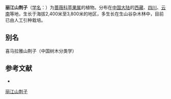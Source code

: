 {{Speciesbox
| name = 丽江山荆子
| status = LC
| status_system = IUCN3.1
| image =
| genus = Malus
| species = rockii
| authority = Rehd.
}}

'''丽江山荆子'''（[[学名|学名]]：{{lang|la|''Malus rockii''}}）为[[蔷薇科|蔷薇科]][[苹果属|苹果属]]的植物。分布在[[中国大陆|中国大陆]]的[[西藏|西藏]]、[[四川|四川]]、[[云南|云南]]等地，生长于海拔2,400米至3,800米的地区，多生长在生山谷杂木林中，目前已由人工引种栽培。

== 别名 ==
喜马拉雅山荆子（中国树木分类学）

== 参考文献 ==
<div class="references-small">
* {{cite web| url =http://www.bioinfo.cn/db05/KmzwSpecies.php?action=view&id=19098| title =丽江山荆子| work =《中国高等植物数据库全库》| publisher =中国科学院微生物研究所| author =昆明植物研究所| accessdate =2009-02-25| deadurl =yes| archiveurl =https://web.archive.org/web/20160305042956/http://www.bioinfo.cn/db05/KmzwSpecies.php?action=view&id=19098| archivedate =2016-03-05}}
</div>
{{Taxonbar|from=Q1023660}}

[[Category:苹果属|丽江山荆子]]


{{植物小作品}}